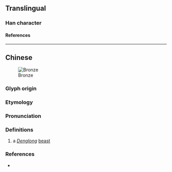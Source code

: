 {{character info}}
==Translingual==

===Han character===
{{Han char|rn=94|rad=犬|as=04|sn=7|four=42210|canj=KHNDU|ids=⿰犭孔}}

====References====
{{Han ref|kx=0707.050|dkj=20271|dj=1119.220|hdz=21338.020|uh=72BC}}

----

==Chinese==
{{zh-forms}}
{{zh-wp|zh|lzh|en:Denglong}}
[[File:Wangtianhou.jpg|thumb|Bronze {{lang|zh|犼}}]]

===Glyph origin===
{{Han compound|犬|孔|alt1=犭|t1=canine|c1=s|c2=p|ls=psc}}

===Etymology===
{{rfe|zh|Compare {{zh-m|吼}}}}

===Pronunciation===
{{zh-pron
|m=hǒu
|c=hau3, hau2
|j=
|mc=
|oc=
|cat=n
}}

===Definitions===
{{zh-hanzi}}

# {{lb|zh|Chinese mythology}} a ''[[w:Denglong|Denglong]]'' [[beast]]
#: {{zh-syn|蹬龍|望天吼|朝天吼}}

===References===
* {{R:yue:Jyutjam}}

{{zh-cat|Mythological creatures}}